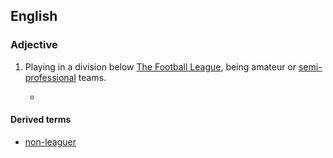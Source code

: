 ==English==
{{wikipedia|non-League football}}

===Adjective===
{{en-adj|-|head=[[non]]-[[league]]}}

# {{label|en|British|soccer}} Playing in a division below [[w:The Football League|The Football League]], being amateur or [[semi-professional]] teams.
#* {{quote-journal
|date=January 29, 2011
|author=Chris Bevan
|title=Torquay 0 - 1 Crawley Town
|work=BBC
|url=http://news.bbc.co.uk/sport2/hi/football/fa_cup/9379079.stm
|page=
|passage=Crawley missed two penalties but still edged out League Two Torquay to become the first '''non-league''' side to reach the FA Cup fifth round for 17 years.}}

====Derived terms====
* [[non-leaguer]]